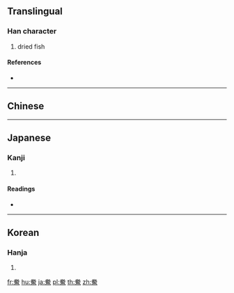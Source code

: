 {{character info/new}}
{{also|鲞}}
==Translingual==

===Han character===
{{Han char|rn=195|rad=魚|as=06|sn=17|four=|canj=FQNWF}}

# dried fish

====References====
* {{Han ref|kx=1468.310|dkj=46100|dj=2001.370|hdz=74689.050|uh=9B9D|ud=39837}}

----

==Chinese==
{{zh-see|鯗|v}}

----

==Japanese==

===Kanji===
{{ja-kanji|grade=|rs=魚06}}

# {{defn|lang=ja|sort=魚06}}

====Readings====
* {{ja-readings|on=[[しょう]] (shō), [[よう]] (yō)|kun=[[ふか]] (fuka)}}

----

==Korean==

===Hanja===
{{ko-hanja|hangeul=상|eumhun=|rv=sang|mr=sang|y=sang}}

# {{defn|lang=ko|sort=魚06}}

[[fr:鮝]]
[[hu:鮝]]
[[ja:鮝]]
[[pl:鮝]]
[[th:鮝]]
[[zh:鮝]]